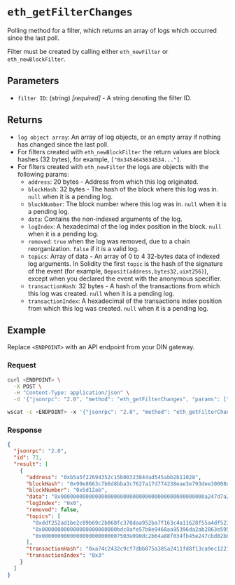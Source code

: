 
# `eth_getFilterChanges`

Polling method for a filter, which returns an array of logs which occurred since the last poll.

Filter must be created by calling either `eth_newFilter` or `eth_newBlockFilter`.

## Parameters

- `filter ID`: (string) _[required]_ - A string denoting the filter ID.

## Returns

- `log object array`: An array of log objects, or an empty array if nothing has changed since the last poll.
- For filters created with `eth_newBlockFilter` the return values are block hashes (32 bytes), for example, `["0x3454645634534..."]`.
- For filters created with `eth_newFilter` the logs are objects with the following params:
  - `address`: 20 bytes - Address from which this log originated.
  - `blockHash`: 32 bytes - The hash of the block where this log was in. `null` when it is a pending log.
  - `blockNumber`: The block number where this log was in. `null` when it is a pending log.
  - `data`: Contains the non-indexed arguments of the log.
  - `logIndex`: A hexadecimal of the log index position in the block. `null` when it is a pending log.
  - `removed`: `true` when the log was removed, due to a chain reorganization. `false` if it is a valid log.
  - `topics`: Array of data - An array of 0 to 4 32-bytes data of indexed log arguments. In Solidity the first `topic` is the hash of the signature of the event (for example, `Deposit(address,bytes32,uint256)`), except when you declared the event with the anonymous specifier.
  - `transactionHash`: 32 bytes - A hash of the transactions from which this log was created. `null` when it is a pending log.
  - `transactionIndex`: A hexadecimal of the transactions index position from which this log was created. `null` when it is a pending log.

## Example

Replace `<ENDPOINT>` with an API endpoint from your DIN gateway.

### Request

<Tabs>
  <TabItem value="curl">

```bash
curl <ENDPOINT> \
  -X POST \
  -H "Content-Type: application/json" \
  -d '{"jsonrpc": "2.0", "method": "eth_getFilterChanges", "params": ["0x10ff0bfbedb01f0dbd4106d14eb719ec38b6eb5b821c"], "id": 1}'
```

  </TabItem>
  <TabItem value="WSS">

```bash
wscat -c <ENDPOINT> -x '{"jsonrpc": "2.0", "method": "eth_getFilterChanges", "params": ["0x10ff0bfbedb01f0dbd4106d14eb719ec38b6eb5b821c"], "id": 1}'
```

  </TabItem>
</Tabs>

### Response

<Tabs>
  <TabItem value="JSON">

```json
{
  "jsonrpc": "2.0",
  "id": 73,
  "result": [
    {
      "address": "0xb5a5f22694352c15b00323844ad545abb2b11028",
      "blockHash": "0x99e8663c7b6d8bba3c7627a17d774238eae3e793dee30008debb2699666657de",
      "blockNumber": "0x5d12ab",
      "data": "0x0000000000000000000000000000000000000000000000a247d7a2955b61d000",
      "logIndex": "0x0",
      "removed": false,
      "topics": [
        "0xddf252ad1be2c89b69c2b068fc378daa952ba7f163c4a11628f55a4df523b3ef",
        "0x000000000000000000000000bdc0afe57b8e9468aa95396da2ab2063e595f37e",
        "0x0000000000000000000000007503e090dc2b64a88f034fb45e247cbd82b8741e"
      ],
      "transactionHash": "0xa74c2432c9cf7dbb875a385a2411fd8f13ca9ec12216864b1a1ead3c99de99cd",
      "transactionIndex": "0x3"
    }
  ]
}
```

  </TabItem>
</Tabs>
